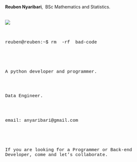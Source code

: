\
\
 **Reuben Nyaribari**, \ BSc Mathematics and Statistics.
\
\
\
![](./reuben.jpeg)
\
\
\
<p style="font-family: courier, courier; font-size:11pt; font-style:courier">
    reuben@reuben:~$  rm \ -rf \ bad-code
</p>
\
\
\
<p style="font-family: courier, courier; font-size:11pt; font-style:courier">
    A python developer and programmer.
</p>
\
\

<p style="font-family: courier, courier; font-size:11pt; font-style:courier">
    Data Engineer.
</p>
\
\
<p style="font-family: courier, courier; font-size:11pt; font-style:courier">
    email: anyaribari@gmail.com
</p>
\
\
\
<p style="font-family: courier, courier; font-size:11pt; font-style:courier">
    If you are looking for a Programmer or Back-end Developer, come and let's collaborate.
</p>


